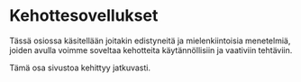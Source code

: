 # Kehottesovellukset


Tässä osiossa käsitellään joitakin edistyneitä ja mielenkiintoisia menetelmiä, joiden avulla voimme soveltaa kehotteita käytännöllisiin ja vaativiin tehtäviin. 

<Callout emoji="⚠️">
  Tämä osa sivustoa kehittyy jatkuvasti.
</Callout>